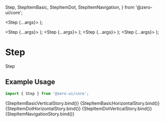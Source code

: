   Step,
  StepItemBasic,
  StepItemDot,
  StepItemNavigation,
} from '@zero-ui/core';

<Meta title="Components/Navigation/Step" component={[Step]} argTypes={{}} />

  <Step {...args}>
    <StepItemBasic
      description="This is a description."
      label="Finished"
      orientation="vertical"
      state="stepCompleted"
      step={1}
      size="sm"
    />
    <StepItemBasic
      description="This is a description."
      label="Error"
      orientation="vertical"
      state="stepError"
      step={4}
      size="sm"
    />
    <StepItemBasic
      description="This is a description."
      label="Finished"
      orientation="vertical"
      state="stepProgress"
      step={2}
      size="sm"
    />
    <StepItemBasic
      description="This is a description."
      label="Waiting"
      orientation="vertical"
      state="stepWaiting"
      step={3}
      size="sm"
    />
  </Step>
);

  <Step {...args}>
    <StepItemBasic
      description="This is a description."
      label="Finished"
      orientation="horizontal"
      state="stepCompleted"
      step={1}
      size="lg"
    />
    <StepItemBasic
      description="This is a description."
      label="Finished"
      orientation="horizontal"
      state="stepProgress"
      step={2}
      size="lg"
    />
    <StepItemBasic
      description="This is a description."
      label="Waiting"
      orientation="horizontal"
      state="stepWaiting"
      step={3}
      size="lg"
    />
    <StepItemBasic
      description="This is a description."
      label="Error"
      orientation="horizontal"
      state="stepError"
      step={4}
      size="lg"
    />
  </Step>
);
  <Step {...args}>
    <StepItemDot
      description="This is a description."
      label="Finished"
      orientation="horizontal"
      state="stepCompleted"
      step={1}
      size="lg"
    />
    <StepItemDot
      description="This is a description."
      label="Finished"
      orientation="horizontal"
      state="stepProgress"
      step={2}
      size="lg"
    />
    <StepItemDot
      description="This is a description."
      label="Waiting"
      orientation="horizontal"
      state="stepWaiting"
      step={3}
      size="lg"
    />
    <StepItemDot
      description="This is a description."
      label="Error"
      orientation="horizontal"
      state="stepError"
      step={4}
      size="lg"
    />
  </Step>
);
  <Step {...args}>
    <StepItemDot
      description="This is a description."
      label="Finished"
      orientation="vertical"
      state="stepCompleted"
      step={1}
      size="sm"
    />
    <StepItemDot
      description="This is a description."
      label="Error"
      orientation="vertical"
      state="stepError"
      step={4}
      size="sm"
    />
    <StepItemDot
      description="This is a description."
      label="Finished"
      orientation="vertical"
      state="stepProgress"
      step={2}
      size="sm"
    />
    <StepItemDot
      description="This is a description."
      label="Waiting"
      orientation="vertical"
      state="stepWaiting"
      step={3}
      size="sm"
    />
  </Step>
);
  <Step {...args}>
    <StepItemNavigation
      description="This is a description."
      label="Finished"
      state="stepCompleted"
      step={1}
      size="sm"
    />
    <StepItemNavigation
      description="This is a description."
      label="Error"
      state="stepError"
      step={4}
      size="sm"
    />
    <StepItemNavigation
      description="This is a description."
      label="Finished"
      state="stepProgress"
      step={2}
      size="sm"
    />
    <StepItemNavigation
      description="This is a description."
      label="Waiting"
      state="stepWaiting"
      step={3}
      size="sm"
    />
  </Step>
);

# Step

Step

## Example Usage

```jsx
import { Step } from '@zero-ui/core';
```

<Canvas columns={2} withSource="close">
  <Story
    args={{
      align: 'flex-start',
      direction: 'column',
      justify: 'flex-start',
      align: 'center',
      wrap: 'wrap',
    }}
    name="StepItemBasicVertical"
  >
    {StepItemBasicVerticalStory.bind()}
  </Story>
  <Story
    args={{
      direction: 'row',
      wrap: 'wrap',
      gap: 'xl',
    }}
    name="StepItemBasicHorizontal"
  >
    {StepItemBasicHorizontalStory.bind()}
  </Story>
  <Story
    args={{
      direction: 'row',
      wrap: 'wrap',
      justify: 'center',
      gap: '4px',
    }}
    name="StepItemDotHorizontal"
  >
    {StepItemDotHorizontalStory.bind()}
  </Story>
  <Story
    args={{
      direction: 'column',
      wrap: 'wrap',
    }}
    name="StepItemDotVertical"
  >
    {StepItemDotVerticalStory.bind()}
  </Story>
  <Story
    args={{
      direction: 'row',
      wrap: 'wrap',
      gap: 'xl',
    }}
    name="StepItemNavigation"
  >
    {StepItemNavigationStory.bind()}
  </Story>
</Canvas>

<ArgsTable of={Step} />
